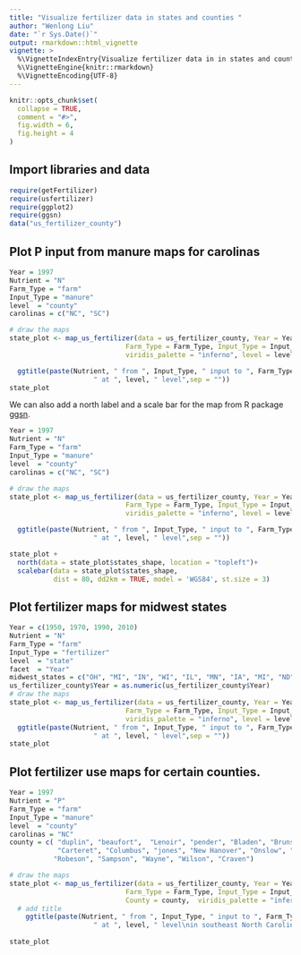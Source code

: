 ```yaml
---
title: "Visualize fertilizer data in states and counties "
author: "Wenlong Liu"
date: "`r Sys.Date()`"
output: rmarkdown::html_vignette
vignette: >
  %\VignetteIndexEntry{Visualize fertilizer data in in states and counties}
  %\VignetteEngine{knitr::rmarkdown}
  %\VignetteEncoding{UTF-8}
---
```


```r
knitr::opts_chunk$set(
  collapse = TRUE,
  comment = "#>",
  fig.width = 6,
  fig.height = 4
)
```


## Import libraries and data
```r
require(getFertilizer)
require(usfertilizer)
require(ggplot2)
require(ggsn)
data("us_fertilizer_county")
```

## Plot P input from manure maps for carolinas

```r
Year = 1997
Nutrient = "N"
Farm_Type = "farm"
Input_Type = "manure"
level  = "county" 
carolinas = c("NC", "SC")

# draw the maps
state_plot <- map_us_fertilizer(data = us_fertilizer_county, Year = Year, Nutrient = Nutrient,
                             Farm_Type = Farm_Type, Input_Type = Input_Type, State = carolinas,
                             viridis_palette = "inferno", level = level) +

  ggtitle(paste(Nutrient, " from ", Input_Type, " input to ", Farm_Type, " in the year of ",Year,
                     " at ", level, " level",sep = ""))
state_plot
```

We can also add a north label and a scale bar for the map from R package [ggsn](https://github.com/oswaldosantos/ggsn).

```r
Year = 1997
Nutrient = "N"
Farm_Type = "farm"
Input_Type = "manure"
level  = "county" 
carolinas = c("NC", "SC")

# draw the maps
state_plot <- map_us_fertilizer(data = us_fertilizer_county, Year = Year, Nutrient = Nutrient,
                             Farm_Type = Farm_Type, Input_Type = Input_Type, State = carolinas,
                             viridis_palette = "inferno", level = level, north = TRUE) +

  ggtitle(paste(Nutrient, " from ", Input_Type, " input to ", Farm_Type, " in the year of ",Year,
                     " at ", level, " level",sep = ""))

state_plot + 
  north(data = state_plot$states_shape, location = "topleft")+
  scalebar(data = state_plot$states_shape,  
           dist = 80, dd2km = TRUE, model = 'WGS84', st.size = 3)
```


## Plot fertilizer maps for midwest states

```r
Year = c(1950, 1970, 1990, 2010)
Nutrient = "N"
Farm_Type = "farm"
Input_Type = "fertilizer"
level  = "state" 
facet  = "Year"
midwest_states = c("OH", "MI", "IN", "WI", "IL", "MN", "IA", "MI", "ND", "SD", "NE", "KS")
us_fertilizer_county$Year = as.numeric(us_fertilizer_county$Year)
# draw the maps
state_plot <- map_us_fertilizer(data = us_fertilizer_county, Year = Year, Nutrient = Nutrient,
                             Farm_Type = Farm_Type, Input_Type = Input_Type, State = midwest_states,
                             viridis_palette = "inferno", level = level ) +
  ggtitle(paste(Nutrient, " from ", Input_Type, " input to ", Farm_Type,
                     " at ", level, " level",sep = ""))
state_plot
```

## Plot fertilizer use maps for certain counties.

```r
Year = 1997
Nutrient = "P"
Farm_Type = "farm"
Input_Type = "manure"
level  = "county" 
carolinas = "NC"
county = c( "duplin", "beaufort",  "Lenoir", "pender", "Bladen", "Brunswick",
            "Carteret", "Columbus", "jones", "New Hanover", "Onslow", "Pamlico", "Pender",
           "Robeson", "Sampson", "Wayne", "Wilson", "Craven")

# draw the maps
state_plot <- map_us_fertilizer(data = us_fertilizer_county, Year = Year, Nutrient = Nutrient,
                             Farm_Type = Farm_Type, Input_Type = Input_Type, State = carolinas,
                             County = county,  viridis_palette = "inferno", level = level)+
  # add title
    ggtitle(paste(Nutrient, " from ", Input_Type, " input to ", Farm_Type, " in the year of ",Year,
                     " at ", level, " level\nin southeast North Carolina",sep = ""))
 
state_plot 
```


